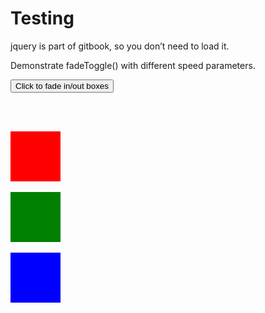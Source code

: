 # Testing

jquery is part of gitbook, so you don't need to load it.







<script>
$(document).ready(function(){
    $("button").click(function(){
        $("#div1").fadeToggle();
        $("#div2").fadeToggle("slow");
        $("#div3").fadeToggle(3000);
    });
});
</script>


<p>Demonstrate fadeToggle() with different speed parameters.</p>

<button>Click to fade in/out boxes</button><br><br>

<div id="div1" style="width:80px;height:80px;background-color:red;"></div>
<br>
<div id="div2" style="width:80px;height:80px;background-color:green;"></div>
<br>
<div id="div3" style="width:80px;height:80px;background-color:blue;"></div>

